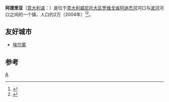 '''阿德里亚'''（[[意大利语|意大利语]]：'''{{lang|it|Adria}}'''）是位于[[意大利|意大利]][[威尼托大区|威尼托大区]][[罗维戈省|罗维戈省]][[阿迪杰河|阿迪杰河]]河口与[[波河|波河]]河口之间的一个镇，人口约2万（2004年）<ref>{{Cite web|url=http://www.comuni-italiani.it/029/lista.html|title=Elenco Comuni Provincia di Rovigo - Veneto|accessdate=2017-08-26|work=www.comuni-italiani.it|archive-date=2017-08-19|archive-url=https://web.archive.org/web/20170819142003/http://www.comuni-italiani.it/029/lista.html|dead-url=no}}</ref><ref>{{Cite web|url=http://www.tuttitalia.it/veneto/provincia-di-rovigo/50-comuni/popolazione/|title=Comuni della Provincia di Rovigo per popolazione|accessdate=2017-08-26|work=Tuttitalia.it|language=it|archive-date=2017-08-26|archive-url=https://web.archive.org/web/20170826234233/http://www.tuttitalia.it/veneto/provincia-di-rovigo/50-comuni/popolazione/|dead-url=no}}</ref>。

==友好城市==
* {{FRA}} [[埃尔蒙|埃尔蒙]]

==参考==
{{reflist}}
{{Italy-geo-stub}}
{{Province of Rovigo}}

[[Category:罗维戈省市镇|A]]